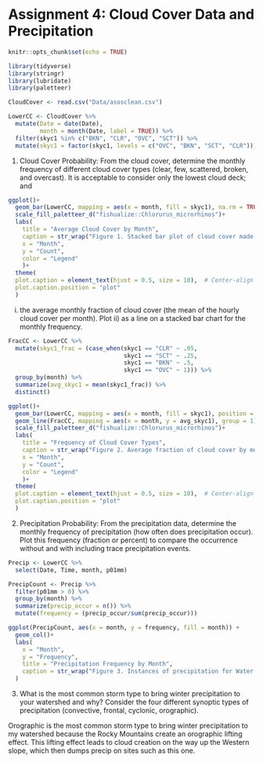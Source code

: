 
# Assignment 4: Cloud Cover Data and Precipitation
```r
knitr::opts_chunk$set(echo = TRUE)
```

```r
library(tidyverse)
library(stringr)
library(lubridate)
library(paletteer)

CloudCover <- read.csv("Data/asosclean.csv")

LowerCC <- CloudCover %>%
  mutate(Date = date(Date),
         month = month(Date, label = TRUE)) %>% 
  filter(skyc1 %in% c("BKN", "CLR", "OVC", "SCT")) %>% 
  mutate(skyc1 = factor(skyc1, levels = c("OVC", "BKN", "SCT", "CLR")))

```

1)  Cloud Cover Probability: From the cloud cover, determine the monthly frequency of different cloud cover types (clear, few, scattered, broken, and overcast). It is acceptable to consider only the lowest cloud deck; and

```r
ggplot()+
  geom_bar(LowerCC, mapping = aes(x = month, fill = skyc1), na.rm = TRUE)+
  scale_fill_paletteer_d("fishualize::Chlorurus_microrhinos")+
  labs(
    title = "Average Cloud Cover by Month",
    caption = str_wrap("Figure 1. Stacked bar plot of cloud cover made with data retrieved from Berthoud ASOS station at local Berthoud airport in CO, USA.", width = 60),
    x = "Month",
    y = "Count",
    color = "Legend"
    )+
  theme(
  plot.caption = element_text(hjust = 0.5, size = 10),  # Center-align caption, adjust size
  plot.caption.position = "plot"
  )
```

i)  the average monthly fraction of cloud cover (the mean of the hourly cloud cover per month). Plot ii) as a line on a stacked bar chart for the monthly frequency.

```r
FracCC <- LowerCC %>%
  mutate(skyc1_frac = (case_when(skyc1 == "CLR" ~ .05,
                                 skyc1 == "SCT" ~ .25,
                                 skyc1 == "BKN" ~ .5,
                                 skyc1 == "OVC" ~ 1))) %>% 
  group_by(month) %>% 
  summarize(avg_skyc1 = mean(skyc1_frac)) %>% 
  distinct()

ggplot()+
  geom_bar(LowerCC, mapping = aes(x = month, fill = skyc1), position = "fill", na.rm = TRUE) + 
  geom_line(FracCC, mapping = aes(x = month, y = avg_skyc1), group = 1) +
  scale_fill_paletteer_d("fishualize::Chlorurus_microrhinos")+
  labs(
    title = "Frequency of Cloud Cover Types",
    caption = str_wrap("Figure 2. Average fraction of cloud cover by month. Made with data retrieved from Berthoud ASOS station at local Berthoud airport in CO, USA.", width = 60),
    x = "Month",
    y = "Count",
    color = "Legend"
    )+
  theme(
  plot.caption = element_text(hjust = 0.5, size = 10),  # Center-align caption, adjust size
  plot.caption.position = "plot"
  )
```

2.  Precipitation Probability: From the precipitation data, determine the monthly frequency of precipitation (how often does precipitation occur). Plot this frequency (fraction or percent) to compare the occurrence without and with including trace precipitation events.

```r
Precip <- LowerCC %>% 
  select(Date, Time, month, p01mm) 

PrecipCount <- Precip %>% 
  filter(p01mm > 0) %>% 
  group_by(month) %>% 
  summarize(precip_occur = n()) %>% 
  mutate(frequency = (precip_occur/sum(precip_occur)))

ggplot(PrecipCount, aes(x = month, y = frequency, fill = month)) +
  geom_col()+
  labs(
    x = "Month",
    y = "Frequency",
    title = "Precipitation Frequency by Month",
    caption = str_wrap("Figure 3. Instances of precipitation for Water Year 2024 at Berthoud Pass ASOS station. No Trace precipitation included.", width = 60)
  )

```

3.  What is the most common storm type to bring winter precipitation to your watershed and why? Consider the four different synoptic types of precipitation (convective, frontal, cyclonic, orographic).

Orographic is the most common storm type to bring winter precipitation to my watershed because the Rocky Mountains create an orographic lifting effect. This lifting effect leads to cloud creation on the way up the Western slope, which then dumps precip on sites such as this one.
